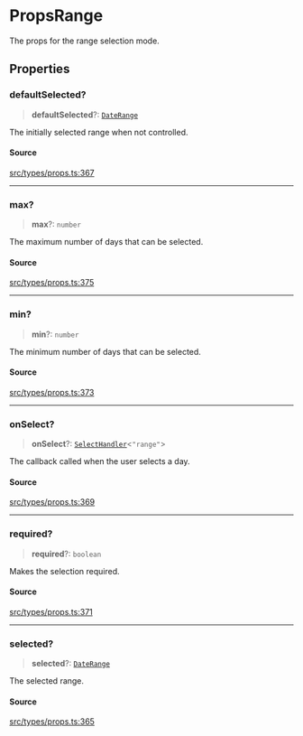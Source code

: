 # PropsRange

The props for the range selection mode.

## Properties

<a id="defaultselected" name="defaultselected"></a>

### defaultSelected?

> **defaultSelected**?: [`DateRange`](/docs/api/next/type-aliases/DateRange.md)

The initially selected range when not controlled.

#### Source

[src/types/props.ts:367](https://github.com/gpbl/react-day-picker/blob/next/src/types/props.ts#L367)

***

<a id="max" name="max"></a>

### max?

> **max**?: `number`

The maximum number of days that can be selected.

#### Source

[src/types/props.ts:375](https://github.com/gpbl/react-day-picker/blob/next/src/types/props.ts#L375)

***

<a id="min" name="min"></a>

### min?

> **min**?: `number`

The minimum number of days that can be selected.

#### Source

[src/types/props.ts:373](https://github.com/gpbl/react-day-picker/blob/next/src/types/props.ts#L373)

***

<a id="onselect" name="onselect"></a>

### onSelect?

> **onSelect**?: [`SelectHandler`](/docs/api/next/type-aliases/SelectHandler.md)\<`"range"`\>

The callback called when the user selects a day.

#### Source

[src/types/props.ts:369](https://github.com/gpbl/react-day-picker/blob/next/src/types/props.ts#L369)

***

<a id="required" name="required"></a>

### required?

> **required**?: `boolean`

Makes the selection required.

#### Source

[src/types/props.ts:371](https://github.com/gpbl/react-day-picker/blob/next/src/types/props.ts#L371)

***

<a id="selected" name="selected"></a>

### selected?

> **selected**?: [`DateRange`](/docs/api/next/type-aliases/DateRange.md)

The selected range.

#### Source

[src/types/props.ts:365](https://github.com/gpbl/react-day-picker/blob/next/src/types/props.ts#L365)
